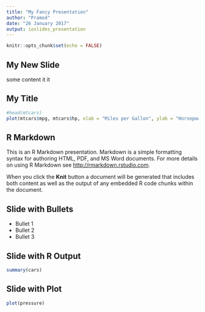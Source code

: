 ---
title: "My Fancy Presentation"
author: "Pramod"
date: "26 January 2017"
output: ioslides_presentation
---

```{r setup, include=FALSE}
knitr::opts_chunk$set(echo = FALSE)
```

## My New Slide
some content it it

## My Title

```{r, comment= "", echo=FALSE}
#head(mtcars)
plot(mtcars$mpg, mtcars$hp, xlab = "Miles per Gallon", ylab = "Horsepower")

```


## R Markdown

This is an R Markdown presentation. Markdown is a simple formatting syntax for authoring HTML, PDF, and MS Word documents. For more details on using R Markdown see <http://rmarkdown.rstudio.com>.

When you click the **Knit** button a document will be generated that includes both content as well as the output of any embedded R code chunks within the document.

## Slide with Bullets

- Bullet 1
- Bullet 2
- Bullet 3

## Slide with R Output

```{r cars, echo = TRUE}
summary(cars)
```

## Slide with Plot

```{r pressure}
plot(pressure)
```

